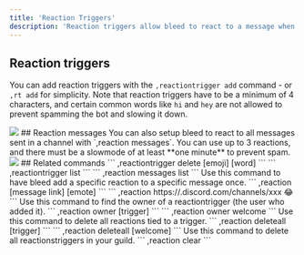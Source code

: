 ```yaml
---
title: 'Reaction Triggers'
description: 'Reaction triggers allow bleed to react to a message when a condition is met, like having a certain word in a message.'
---
```


## Reaction triggers

You can add reaction triggers with the `,reactiontrigger add` command - or `,rt add` for simplicity. 
<Info>Note that reaction triggers have to be a minimum of 4 characters, and certain common words like `hi` and `hey` are not allowed to prevent spamming the bot and slowing it down.</Info>
<Frame caption="Simple reactiontrigger setup" type="glass">
  <img src="https://cdn.discordapp.com/attachments/1176141361678913577/1262171608987205702/image.png?ex=6695a069&is=66944ee9&hm=943cc77e772552575415576602f4798dbfb7cc13877b4a1c7be005fc2dc1854d&" />
</Frame>
## Reaction messages
You can also setup bleed to react to all messages sent in a channel with `,reaction messages`. You can use up to 3 reactions, and there must be a slowmode of at least **one minute** to prevent spam.
<Frame caption="Reaction messages setup" type="glass">
  <img src="https://cdn.discordapp.com/attachments/1261668354905739305/1262172032838140024/image.png?ex=6695a0ce&is=66944f4e&hm=440732c38abfc32d48f9c3995ab752812deab6e3fc5077532e64bacd2ed199b2&" />
</Frame>
## Related commands


<AccordionGroup>
  <Accordion title="Delete a reactiontrigger">
    ```
    ,reactiontrigger delete [emoji] [word]
    ```
  </Accordion>

  <Accordion title="List all reactiontriggers">
     ```
    ,reactiontrigger list
    ```
  </Accordion>

  <Accordion title="List all reaction messages">
      ```
    ,reaction messages list
    ```
  </Accordion>
  <Accordion title="Manually add a reaction">
  Use this command to have bleed add a specific reaction to a specific message once.
      ```
    ,reaction [message link] [emote]
    ```
    ```
    ,reaction https://.discord.com/channels/xxx 😂
    ```
  </Accordion>
  <Accordion title="Find the owner of a trigger">
  Use this command to find the owner of a reactiontrigger (the user who added it).
      ```
    ,reaction owner [trigger]
    ```
    ```
    ,reaction owner welcome
    ```
  </Accordion>
  <Accordion title="Delete all reactions for a trigger">
  Use this command to delete all reactions tied to a trigger.
      ```
    ,reaction deleteall [trigger]
    ```
    ```
    ,reaction deleteall [welcome]
    ```
  </Accordion>
  <Accordion title="Purge all reactiontriggers">
  Use this command to delete all reactionstriggers in your guild.
      ```
    ,reaction clear
    ```
  </Accordion>
</AccordionGroup>

